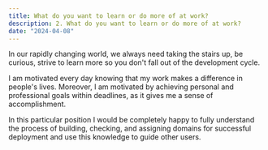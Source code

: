 ```yaml
---
title: What do you want to learn or do more of at work?
description: 2. What do you want to learn or do more of at work?
date: "2024-04-08"
---
```


In our rapidly changing world, we always need taking the stairs up, be curious, strive to learn more so you don't fall out of the development cycle.

I am motivated every day knowing that my work makes a difference in people's lives. Moreover, I am motivated by achieving personal and professional goals within deadlines, as it gives me a sense of accomplishment.

In this particular position I would be completely happy to fully understand the process of building, checking, and assigning domains for successful deployment and use this knowledge to guide other users.
